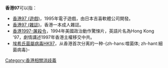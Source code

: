 '''香港97'''可以指：
* [[香港97_(遊戲)|香港97 (遊戲)]]，​1995年電子遊戲，由日本吉喜軟體公司開發。
* [[香港97_(雜誌)|香港97 (雜誌)]]，香港一本成人雜誌。
* [[香港1997-屠殺令|香港1997-屠殺令]]，1994年美國政治動作驚悚片，英語片名為Hong Kong '97，劇情講述1997年香港主權移交中共。
* [[埃希氏菌屬病毒HK97|埃希氏菌屬病毒HK97]]，从香港首次分离的一种-{zh-hans:噬菌体; zh-hant:細菌病毒}-

{{Disambiguation|Cat=数字中文混合消歧义}}
[[Category:香港相關消歧義|Category:香港相關消歧義]]